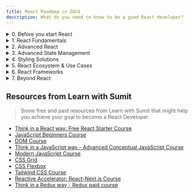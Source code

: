 ```yaml
---
title: React Raodmap in 2024
description: What do you need to know to be a good React developer?
---
```



<details>

<summary>0. Before you start React</summary>

You should know and be comfortable with **all of the following:**

- [**Basic HTML**](https://www.w3schools.com/html/default.asp)

  - HTML Elements, Attributes, Headings, Paragraphs, Colors & Styles
  - HTML Links, Images, Tables, Lists, Block & Inline, Div, Classes, Id
  - HTML Forms
  - HTML Layout, Responsiveness & Semantic

- [**Basic CSS**](https://www.w3schools.com/css/default.asp)

  - CSS Basics - Syntax, Selectors, Colors, Backgrounds, Borders, Margin, Padding, Height/Width, Box Model, Outline, Text, Fonts, Links etc.
  - CSS More - Lists, Tables, Display, Position, z-index, Overflow, Float, Inline Block, Align, Combinators, Pseudo-classes & elements, Opacity etc.
  - CSS Forms & Layouts
  - CSS Flexbox
  - CSS Grid
  - Advanced CSS - CSS Units, Shadows, Gradients, Transitions, Animations, Specificity etc.

- [**Basic Tailwind CSS**](https://www.youtube.com/watch?v=X7XbjwD6fVY&list=PLHiZ4m8vCp9P23SqlHL0QAqiwS_oCofV2)

  - Tailwind Utilities
  - Responsive Variants
  - Hover, focus and other states
  - Dark Mode variant
  - Tailwind Directives
  - Tailwind Configurations
  - Theme Configurations
  - [Tailwind cn() utility](https://www.youtube.com/watch?v=y7DrXkGj7AU)

- **Document Object Model (DOM)**

  - [DOM Basics - Basics, Method, Document, Elements, Forms, CSS, Events, Navigation, Nodes and Collections](https://www.youtube.com/watch?v=mPTkKnL2aNA&list=PLHiZ4m8vCp9OkrURufHpGUUTBjJhO9Ghy)
  - [DOM Advanced](https://www.youtube.com/watch?v=XY96d0vEdFk&list=PLHiZ4m8vCp9MJDxMOzhYVuTrO1b5n-Tq_)

- [**Basic JavaScript**](https://www.youtube.com/watch?v=rePN-VFo1Eo&list=PLHiZ4m8vCp9OkrURufHpGUUTBjJhO9Ghy)

  - JS Basics - Statements, Expressions, Syntax, Variables, Operators, Data Types, Functions, Objects, Arrays, Events, Array and String Methods, Object Methods, Date, Conditionals, Error Handling, JavaScript OOP - classes and inheritance and Debugging
  - JS Web APIs - Forms, History, Geolocation, Storage, Worker and Fetch API
  - JS JSON

- [**JavaScript Advanced**](https://www.youtube.com/watch?v=KuhLGuNxF8U&list=PLHiZ4m8vCp9Nflbo9a0pZuLscG_Xc7DKq)

  - Solid JS Concepts - Scope, Hosting, Execution Context, Closures, Prototype, Recursion, Primitive vs Reference Data Types, Currying, Intersection Observer, Memoization, Event Propagation, Debounce etc.
  - [Asynchronous JavaScript](https://www.youtube.com/watch?v=IUBd76UQb34) - Callbacks, Promises and async-await

- [**Modern JavaScript**](https://www.youtube.com/watch?v=PWXkYBmlbB4&list=PLHiZ4m8vCp9MFjMRp9EEHWKArbi0wdgXG)

  - Different ES6+ JS Syntaxes and concepts eg. Arrow function, Truthy/Falsy values, Ternary Operator, Different Array methods like find, filter, map, reduce, slice, splice, push, pop, concat, different looping strategies, Spread & Rest Operator, Array and Object Destructuring, Imports/Exports syntax, Template Literals, Sorting etc.

- [**Git/GitHub**](https://www.youtube.com/watch?v=PWXkYBmlbB4&list=PLHiZ4m8vCp9MFjMRp9EEHWKArbi0wdgXG)

  - [Basics of Git](https://www.youtube.com/watch?v=oe21Nlq8GS4)
  - [Important Git Commands](https://learnwithsumit.com/rnext/courses/rnext/git-github-refresher)

</details>

<details>
<summary>1. React Fundamentals</summary>

You should know and be comfortable with **all of the following:**

- **Getting Started with React**
  - Introduction to React - Why React - Comparison with Vanilla JS
  - React Installation & Editor Setup with Vite
  - How React works - Virtual DOM
  - Basics of React Components
  - Basics of JSX: React's Markup
  - JavaScript in JSX
  - Passing Props to Components
  - Conditional Rendering
  - Rendering Lists
  - Pure Components
  - How to split larger components into smaller ones
- **Adding Interactivity**

  - Responding to Events - Event Handlers
  - Understanding States - React Component's Memory - useState
  - How State works in React
  - How Rendering works in React
  - Updating complex states immutably in React

- **React State Management Deep Dive**

  - Declarative vs Imperative UI
  - Thinking UI Declaratively
  - Finding & Structuring React States
  - Connecting Event Handlers to React
  - Sharing State between components
  - Lifting State up
  - Extracting State Logic into Reducers
  - useReducer Hook
  - How to use Immer with React for concised immutable State Update
  - Passing Data Deeply inside React Components
  - Avoiding Prop Drilling - Context API & useContext Hook
  - Combine context and reducer to write scalable code

</details>

<details>
<summary>2. Advanced React</summary>

- Referencing values with Refs - useRef hook
- Manipulating the DOM with Refs
- Synchronizing with Effects - useEffect hook
- Separating events from Effects
- Removing Effect Dependencies
- Performance optimization with useCallback and useMemo hook
- Reusing logic with Custom Hooks
- Calling APIs from Back-end with React

</details>

<details>
<summary>3. Advanced State Management</summary>

- [Using Redux / Toolkit](https://learnwithsumit.com/think-in-a-redux-way)
- [Using Zustand](https://github.com/pmndrs/zustand)
- [Using Jotai](https://jotai.org/)
- [Using Recoil](https://recoiljs.org/)
- [Using MobX](https://mobx.js.org/README.html)

</details>

<details>
<summary>4. Styling Solutions</summary>

- [**Tailwind**](https://tailwindcss.com/)
- [**CSS Modules**](https://www.makeuseof.com/react-components-css-modules-style/)
- [**Styled Components**](https://styled-components.com/)
- React UI Component Library - [Shadcn](https://ui.shadcn.com/)
- [React UI Component Library - Keep React](https://youtu.be/mVXNUMBtGEA)
- [**Material UI**](https://mui.com/)
- [**Chakra UI**](https://chakra-ui.com/)
- [**Ant Design**](https://ant.design/docs/react/introduce)

</details>

<details>
<summary>5. React Ecosystem & Use Cases</summary>

- [React Router DOM](https://youtu.be/34tjWL9wi4g)
- API Request with Axios in React
- React Suspense & Error Boundaries
- React Lazy Load
- React Infinite Scroll
- Uncommon React Hooks - useDebugValue, useDeferredValue, useId, useImperativeHandle, useInsertionEffect, useLayoutEffect and useTransition
- **React Authentication**

  - How to handle user sign in (email, password, JWT)
  - How to handle access tokens and token refreshes
  - Social sign in (Google, Facebook, GitHub, etc.)
  - [Using Supabase](https://supabase.com/)
  - [Using Firebase](https://firebase.google.com/docs/auth)
  - [Using Clerk](https://clerk.com/)

- **Form Handling in React**

  - How to validate user input in forms (emails, passwords, etc.)
  - How to send form data to server
  - How to handle file uploads
  - [Using React Hook Form](https://react-hook-form.com/)
  - [Using Formik](https://formik.org/docs/overview)

- [**Accessibility**](https://developer.mozilla.org/en-US/docs/Learn/Tools_and_testing/Client-side_JavaScript_frameworks/React_accessibility)
  - Understanding why accessibility is important
  - [Using semantic HTML](https://www.semrush.com/blog/semantic-html5-guide/)
  - How to implement keyboard navigation
  - How to add aria labels
  - [Using React Aria](https://react-spectrum.adobe.com/react-aria/)
- **Testing**
  - [How to implement unit tests](https://www.freecodecamp.org/news/how-to-write-unit-tests-in-react/)
    - [Using React Testing Library](https://testing-library.com/docs/react-testing-library/intro/)
    - [Using Jest](https://jestjs.io/)
  - [How to implement e2e integration tests](https://youtu.be/6BkcHAEWeTU)
    - [Using Cypress](https://www.cypress.io/)
    - [Using Playwright](https://playwright.dev/)

</details>

<details>
<summary>6. React Frameworks</summary>

You should have worked with **one of the following:**

- [**Vite**](https://vitejs.dev/)
  - How to run a simple React application
- [**Next.js**](https://nextjs.org/)
  - [Understanding file-based routing](https://nextjs.org/docs/app/building-your-application/routing)
  - [Understanding Next Auth](https://next-auth.js.org/)
  - [Understanding server components](https://nextjs.org/docs/app/building-your-application/rendering/server-components)
  - [Understanding server actions](https://nextjs.org/docs/app/building-your-application/data-fetching/server-actions-and-mutations)
- [**Remix**](https://remix.run/)

</details>

<details>
<summary>7. Beyond React</summary>

- **Team player**
  - How to work within a team
  - How to perform code reviews
  - How to give and receive feedback
- **Efficiency**
  - How to prioritise tasks
  - How to handle tech debt
  - How to meet deadlines and goals
- **Continuous Learning**
  - How to continuously learn and grow
  - How to stay up to date with your skills
- **Networking & Communication** - Going to meetups or events - Contributing to open source projects - Networking within the company you work in

</details>

## Resources from Learn with Sumit

> Some free and paid resources from Learn with Sumit that might help you achieve your goal to become a React Developer

- [Think in a React way: Free React Starter Course](https://www.youtube.com/watch?v=5Xy-t8k_M4A&list=PLHiZ4m8vCp9M6HVQv7a36cp8LKzyHIePr)
- [JavaScript Beginners Course](https://www.youtube.com/watch?v=rePN-VFo1Eo&list=PLHiZ4m8vCp9OkrURufHpGUUTBjJhO9Ghy)
- [DOM Course](https://www.youtube.com/watch?v=XY96d0vEdFk&list=PLHiZ4m8vCp9MJDxMOzhYVuTrO1b5n-Tq_)
- [Think in a JavaScript way - Advanced Conceptual JavaScript Course](https://www.youtube.com/watch?v=KuhLGuNxF8U&list=PLHiZ4m8vCp9Nflbo9a0pZuLscG_Xc7DKq)
- [Modern JavaScript Course](https://www.youtube.com/watch?v=PWXkYBmlbB4&list=PLHiZ4m8vCp9MFjMRp9EEHWKArbi0wdgXG)
- [CSS Grid](https://www.youtube.com/watch?v=kEFIdXzQXYw)
- [CSS Flexbox](https://www.youtube.com/watch?v=kRS5ficucNM)
- [Tailwind CSS Course](https://www.youtube.com/watch?v=X7XbjwD6fVY&list=PLHiZ4m8vCp9P23SqlHL0QAqiwS_oCofV2)
- [Reactive Accelerator: React-Next.js Course](https://learnwithsumit.com/rnext)
- [Think in a Redux way - Redux paid course](https://learnwithsumit.com/think-in-a-redux-way)
